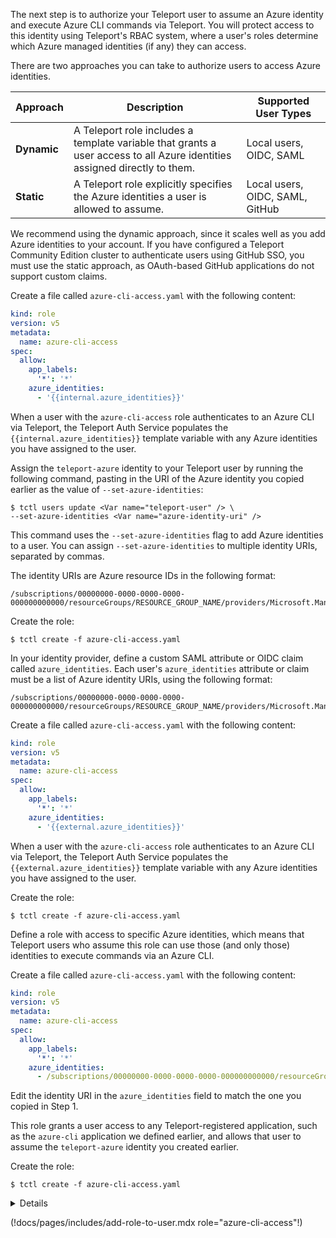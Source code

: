 The next step is to authorize your Teleport user to assume an Azure identity and
execute Azure CLI commands via Teleport. You will protect access to this
identity using Teleport's RBAC system, where a user's roles determine which
Azure managed identities (if any) they can access.

There are two approaches you can take to authorize users to access Azure
identities.

|Approach|Description|Supported User Types|
|---|---|---|
|**Dynamic**|A Teleport role includes a template variable that grants a user access to all Azure identities assigned directly to them.|Local users, OIDC, SAML|
|**Static**|A Teleport role explicitly specifies the Azure identities a user is allowed to assume.|Local users, OIDC, SAML, GitHub|

<Notice type="tip">

We recommend using the dynamic approach, since it scales well as you add
Azure identities to your account. If you have configured a Teleport Community Edition
cluster to authenticate users using GitHub SSO, you must use the static approach,
as OAuth-based GitHub applications do not support custom claims.

</Notice>

<Tabs dropdownCaption="Approach">
<TabItem options="Dynamic Identities" label="Local Users">

Create a file called `azure-cli-access.yaml` with the following content:

```yaml
kind: role
version: v5
metadata:
  name: azure-cli-access
spec:
  allow:
    app_labels:
      '*': '*'
    azure_identities:
      - '{{internal.azure_identities}}'
```

When a user with the `azure-cli-access` role authenticates to an Azure CLI via
Teleport, the Teleport Auth Service populates the
`{{internal.azure_identities}}` template variable with any Azure identities you
have assigned to the user.

Assign the `teleport-azure` identity to your Teleport user by running the
following command, pasting in the URI of the Azure identity you copied earlier
as the value of `--set-azure-identities`:

```code
$ tctl users update <Var name="teleport-user" /> \
--set-azure-identities <Var name="azure-identity-uri" />
```

This command uses the `--set-azure-identities` flag to add Azure identities to a
user. You can assign `--set-azure-identities` to multiple identity URIs,
separated by commas.

The identity URIs are Azure resource IDs in the following format:
```text
/subscriptions/00000000-0000-0000-0000-000000000000/resourceGroups/RESOURCE_GROUP_NAME/providers/Microsoft.ManagedIdentity/userAssignedIdentities/IDENTITY_NAME
```

Create the role:

```code
$ tctl create -f azure-cli-access.yaml
```

</TabItem>
<TabItem options="Dynamic Identities" label="SAML/OIDC Connectors">

In your identity provider, define a custom SAML attribute or OIDC claim called
`azure_identities`. Each user's `azure_identities` attribute or claim must be a
list of Azure identity URIs, using the following format:

```text
/subscriptions/00000000-0000-0000-0000-000000000000/resourceGroups/RESOURCE_GROUP_NAME/providers/Microsoft.ManagedIdentity/userAssignedIdentities/IDENTITY_NAME
```

Create a file called `azure-cli-access.yaml` with the following content:

```yaml
kind: role
version: v5
metadata:
  name: azure-cli-access
spec:
  allow:
    app_labels:
      '*': '*'
    azure_identities:
      - '{{external.azure_identities}}'
```

When a user with the `azure-cli-access` role authenticates to an Azure CLI via
Teleport, the Teleport Auth Service populates the
`{{external.azure_identities}}` template variable with any Azure identities you
have assigned to the user.

Create the role:

```code
$ tctl create -f azure-cli-access.yaml
```

</TabItem>
<TabItem options="Static Identities" label="All Authentication Methods">

Define a role with access to specific Azure identities, which means that
Teleport users who assume this role can use those (and only those) identities to
execute commands via an Azure CLI.

Create a file called `azure-cli-access.yaml` with the following content:

```yaml
kind: role
version: v5
metadata:
  name: azure-cli-access
spec:
  allow:
    app_labels:
      '*': '*'
    azure_identities:
      - /subscriptions/00000000-0000-0000-0000-000000000000/resourceGroups/my-resource-group/providers/Microsoft.ManagedIdentity/userAssignedIdentities/teleport-azure
```

Edit the identity URI in the `azure_identities` field to match the one you
copied in Step 1.

This role grants a user access to any Teleport-registered application, such as
the `azure-cli` application we defined earlier, and allows that user to assume
the `teleport-azure` identity you created earlier.

Create the role:

```code
$ tctl create -f azure-cli-access.yaml
```

</TabItem>
</Tabs>

<Details title="Denying access to Azure identities">

You can define a Teleport role that denies a user access to one or more Azure
identities. To do so, assign values to the `azure_identities` field within the
`spec.deny` section of a `role` resource. 

For example, this role denies the user access to all Azure identities:

```yaml
kind: role
version: v5
metadata:
  name: "no-azure-identities"
spec:
  allow:
    app_labels:
      '*': '*'
  deny:
    azure_identities:
      - '*'
```

The `no-azure-identities` role enables the user to access all registered
applications, but makes use of the wildcard character (`*`) within the
`deny.azure_identities` field to prevent the user from assuming any Azure
identity. 

Unlike values of `allow.azure_identities`, values of `deny.azure_identities` can
include wildcard expressions in addition to the URIs of specific Azure
identities.

The Teleport Auth Service gives `deny` rules precedence over `allow` rules when
evaluating a user's roles.

</Details>

(!docs/pages/includes/add-role-to-user.mdx role="azure-cli-access"!)
